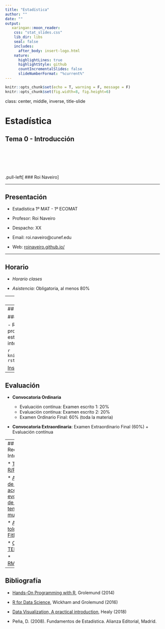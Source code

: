 ```yaml
---
title: "Estadística"
author: ""
date: ""
output: 
   xaringan::moon_reader:
    css: "stat_slides.css"
    lib_dir: libs
    seal: false
    includes:
      after_body: insert-logo.html
    nature: 
      highlightLines: true
      highlightStyle: github
      countIncrementalSlides: false
      slideNumberFormat: "%current%"  
---
```




```r
knitr::opts_chunk$set(echo = T, warning = F, message = F)
knitr::opts_chunk$set(fig.width=8, fig.height=6) 
```

class: center, middle, inverse, title-slide

<div class="title-logo"></div>

# Estadística

## Tema 0 - Introducción

<br>
<br>
<br>
<br>
<br>
.pull-left[
### Roi Naveiro
]

---

## Presentación

* Estadística 1º MAT - 1º ECOMAT

* Profesor: Roi Naveiro

* Despacho: XX

* Email: roi.naveiro@cunef.edu

* Web: [roinaveiro.github.io/](roinaveiro.github.io/)

---

## Horario

* *Horario clases*

* *Asistencia:* Obligatoria, al menos 80%

---
## Programa

* Tema 1: Estadística descriptiva

* Tema 2: Probabilidad y variables aleatorias

* Tema 3: Introducción a la inferencia

* Tema 4: Contrastes de hipótesis y bondad de ajuste

* Tema 5: Introducción a la regresión simple y múltiple

* Tema 6: Visualización de conjuntos de datos

---
## R y RStudio

### ¿Qué es R/RStudio?

- R es un lenguaje de programación especializacido en estadística
- RStudio es una interfaz para programar en R

```r
knitr::include_graphics("img/r-rstudio.png")
```


[Instalación de R y RStudio](https://rstudio-education.github.io/hopr/starting.html)

---
## Evaluación

* **Convocatoria Ordinaria**

  - Evaluación contínua: Examen escrito 1: 20%
  - Evaluación contínua: Examen escrito 2: 20%
  - Examen Ordinario Final: 60% (toda la materia)
  
* **Convocatoria Extraordinaria**: Examen Extraordinario Final (60%) + Evaluación contínua

---
## Recursos Interesantes

* [Tutoriales R/RStudio](https://www.youtube.com/results?search_query=como+instalar+R+y+RStudio)

* [Análisis de datos acerca de la evolución de las tendencias musicales](https://towardsdatascience.com/billboard-hot-100-analytics-using-data-to-understand-the-shift-in-popular-music-in-the-last-60-ac3919d39b49)

* [A year as told by FitBit](https://livefreeordichotomize.com/2017/12/27/a-year-as-told-by-fitbit/)

* [Charla TED](https://www.youtube.com/watch?v=hVimVzgtD6w)

* [RMarkDown](https://www.rstudio.com/wp-content/uploads/2015/02/rmarkdown-cheatsheet.pdf)
---

## Bibliografía

* [Hands-On Programming with R](https://rstudio-education.github.io/hopr/), Grolemund (2014)

* [R for Data Science](https://r4ds.had.co.nz/), Wickham and Grolemund (2016)

* [Data Visualization, A practical introduction](https://socviz.co/), Healy (2018)

* Peña, D. (2008). Fundamentos de Estadística. Alianza Editorial, Madrid.



